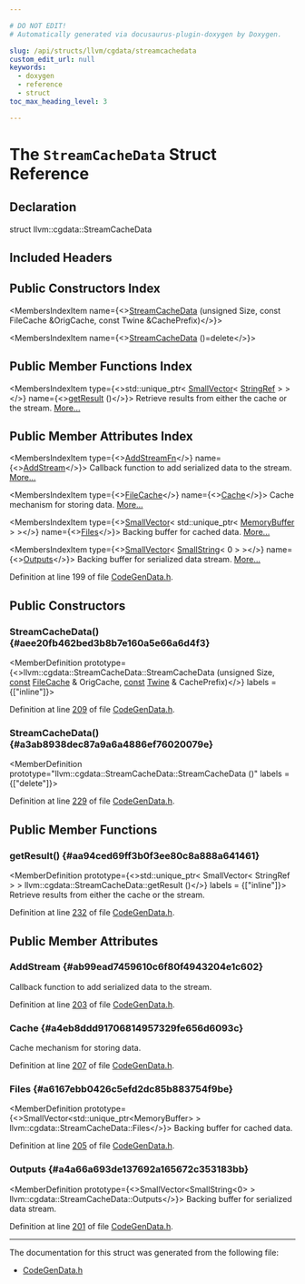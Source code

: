 ```yaml
---

# DO NOT EDIT!
# Automatically generated via docusaurus-plugin-doxygen by Doxygen.

slug: /api/structs/llvm/cgdata/streamcachedata
custom_edit_url: null
keywords:
  - doxygen
  - reference
  - struct
toc_max_heading_level: 3

---
```





# The `StreamCacheData` Struct Reference

<DoxygenPage pluginConfig={pluginConfig}>



## Declaration

<CodeBlock>struct llvm::cgdata::StreamCacheData</CodeBlock>

## Included Headers

<IncludesList>
<IncludesListItem
  filePath="llvm/CGData/CodeGenData.h"
  permalink="/docs/api/files/include/include/llvm/include/llvm/cgdata/codegendata-h"
  isLocal="true" />
</IncludesList>

## Public Constructors Index

<MembersIndex>

<MembersIndexItem
  name={<><a href="#aee20fb462bed3b8b7e160a5e66a6d4f3">StreamCacheData</a> (unsigned Size, const FileCache &amp;OrigCache, const Twine &amp;CachePrefix)</>}>
</MembersIndexItem>

<MembersIndexItem
  name={<><a href="#a3ab8938dec87a9a6a4886ef76020079e">StreamCacheData</a> ()=delete</>}>
</MembersIndexItem>

</MembersIndex>

## Public Member Functions Index

<MembersIndex>

<MembersIndexItem
  type={<>std::unique&#95;ptr&lt; <a href="/docs/api/classes/llvm/smallvector">SmallVector</a>&lt; <a href="/docs/api/classes/llvm/stringref">StringRef</a> &gt; &gt;</>}
  name={<><a href="#aa94ced69ff3b0f3ee80c8a888a641461">getResult</a> ()</>}>
Retrieve results from either the cache or the stream. <a href="#aa94ced69ff3b0f3ee80c8a888a641461">More...</a>
</MembersIndexItem>

</MembersIndex>

## Public Member Attributes Index

<MembersIndex>

<MembersIndexItem
  type={<><a href="/docs/api/namespaces/llvm/#aeb8b31be7b2c7dd67496051d7f952e94">AddStreamFn</a></>}
  name={<><a href="#ab99ead7459610c6f80f4943204e1c602">AddStream</a></>}>
Callback function to add serialized data to the stream. <a href="#ab99ead7459610c6f80f4943204e1c602">More...</a>
</MembersIndexItem>

<MembersIndexItem
  type={<><a href="/docs/api/structs/llvm/filecache">FileCache</a></>}
  name={<><a href="#a4eb8ddd91706814957329fe656d6093c">Cache</a></>}>
Cache mechanism for storing data. <a href="#a4eb8ddd91706814957329fe656d6093c">More...</a>
</MembersIndexItem>

<MembersIndexItem
  type={<><a href="/docs/api/classes/llvm/smallvector">SmallVector</a>&lt; std::unique&#95;ptr&lt; <a href="/docs/api/classes/llvm/memorybuffer">MemoryBuffer</a> &gt; &gt;</>}
  name={<><a href="#a6167ebb0426c5efd2dc85b883754f9be">Files</a></>}>
Backing buffer for cached data. <a href="#a6167ebb0426c5efd2dc85b883754f9be">More...</a>
</MembersIndexItem>

<MembersIndexItem
  type={<><a href="/docs/api/classes/llvm/smallvector">SmallVector</a>&lt; <a href="/docs/api/classes/llvm/smallstring">SmallString</a>&lt; 0 &gt; &gt;</>}
  name={<><a href="#a4a66a693de137692a165672c353183bb">Outputs</a></>}>
Backing buffer for serialized data stream. <a href="#a4a66a693de137692a165672c353183bb">More...</a>
</MembersIndexItem>

</MembersIndex>


Definition at line 199 of file <a href="/docs/api/files/include/include/llvm/include/llvm/cgdata/codegendata-h">CodeGenData.h</a>.

<SectionDefinition>

## Public Constructors

### StreamCacheData() {#aee20fb462bed3b8b7e160a5e66a6d4f3}

<MemberDefinition
  prototype={<>llvm::cgdata::StreamCacheData::StreamCacheData (unsigned Size, <a href="/docs/api/files/lib/lib/target/lib/target/aarch64/aarch64promoteconstant-cpp/#a90f8350fecae261c25be85d38b451bff">const</a> <a href="/docs/api/structs/llvm/filecache">FileCache</a> &amp; OrigCache, <a href="/docs/api/files/lib/lib/target/lib/target/aarch64/aarch64promoteconstant-cpp/#a90f8350fecae261c25be85d38b451bff">const</a> <a href="/docs/api/classes/llvm/twine">Twine</a> &amp; CachePrefix)</>}
  labels = {["inline"]}>

Definition at line <a href="/docs/api/files/include/include/llvm/include/llvm/cgdata/codegendata-h/#l00209">209</a> of file <a href="/docs/api/files/include/include/llvm/include/llvm/cgdata/codegendata-h">CodeGenData.h</a>.
</MemberDefinition>

### StreamCacheData() {#a3ab8938dec87a9a6a4886ef76020079e}

<MemberDefinition
  prototype="llvm::cgdata::StreamCacheData::StreamCacheData ()"
  labels = {["delete"]}>

Definition at line <a href="/docs/api/files/include/include/llvm/include/llvm/cgdata/codegendata-h/#l00229">229</a> of file <a href="/docs/api/files/include/include/llvm/include/llvm/cgdata/codegendata-h">CodeGenData.h</a>.
</MemberDefinition>

</SectionDefinition>

<SectionDefinition>

## Public Member Functions

### getResult() {#aa94ced69ff3b0f3ee80c8a888a641461}

<MemberDefinition
  prototype={<>std::unique&#95;ptr&lt; SmallVector&lt; StringRef &gt; &gt; llvm::cgdata::StreamCacheData::getResult ()</>}
  labels = {["inline"]}>
Retrieve results from either the cache or the stream.

Definition at line <a href="/docs/api/files/include/include/llvm/include/llvm/cgdata/codegendata-h/#l00232">232</a> of file <a href="/docs/api/files/include/include/llvm/include/llvm/cgdata/codegendata-h">CodeGenData.h</a>.
</MemberDefinition>

</SectionDefinition>

<SectionDefinition>

## Public Member Attributes

### AddStream {#ab99ead7459610c6f80f4943204e1c602}

<MemberDefinition
  prototype="AddStreamFn llvm::cgdata::StreamCacheData::AddStream">
Callback function to add serialized data to the stream.

Definition at line <a href="/docs/api/files/include/include/llvm/include/llvm/cgdata/codegendata-h/#l00203">203</a> of file <a href="/docs/api/files/include/include/llvm/include/llvm/cgdata/codegendata-h">CodeGenData.h</a>.
</MemberDefinition>

### Cache {#a4eb8ddd91706814957329fe656d6093c}

<MemberDefinition
  prototype="FileCache llvm::cgdata::StreamCacheData::Cache">
Cache mechanism for storing data.

Definition at line <a href="/docs/api/files/include/include/llvm/include/llvm/cgdata/codegendata-h/#l00207">207</a> of file <a href="/docs/api/files/include/include/llvm/include/llvm/cgdata/codegendata-h">CodeGenData.h</a>.
</MemberDefinition>

### Files {#a6167ebb0426c5efd2dc85b883754f9be}

<MemberDefinition
  prototype={<>SmallVector&lt;std::unique&#95;ptr&lt;MemoryBuffer&gt; &gt; llvm::cgdata::StreamCacheData::Files</>}>
Backing buffer for cached data.

Definition at line <a href="/docs/api/files/include/include/llvm/include/llvm/cgdata/codegendata-h/#l00205">205</a> of file <a href="/docs/api/files/include/include/llvm/include/llvm/cgdata/codegendata-h">CodeGenData.h</a>.
</MemberDefinition>

### Outputs {#a4a66a693de137692a165672c353183bb}

<MemberDefinition
  prototype={<>SmallVector&lt;SmallString&lt;0&gt; &gt; llvm::cgdata::StreamCacheData::Outputs</>}>
Backing buffer for serialized data stream.

Definition at line <a href="/docs/api/files/include/include/llvm/include/llvm/cgdata/codegendata-h/#l00201">201</a> of file <a href="/docs/api/files/include/include/llvm/include/llvm/cgdata/codegendata-h">CodeGenData.h</a>.
</MemberDefinition>

</SectionDefinition>

<hr/>

The documentation for this struct was generated from the following file:

<ul>
<li><a href="/docs/api/files/include/include/llvm/include/llvm/cgdata/codegendata-h">CodeGenData.h</a></li>
</ul>

</DoxygenPage>
